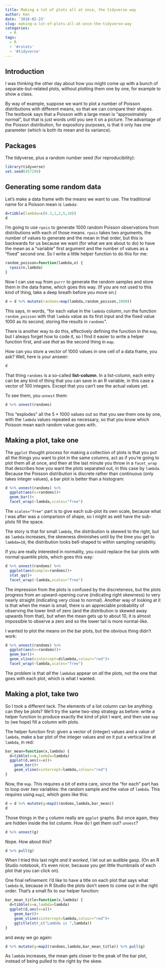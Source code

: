 ```yaml
---
title: Making a lot of plots all at once, the tidyverse way
author: Ken
date: '2018-02-23'
slug: making-a-lot-of-plots-all-at-once-the-tidyverse-way
categories:
  - R
tags:
  - R
  - '#rstats'
  - '#tidyverse'
---
```


## Introduction

I was thinking the other day about how you might come up with a bunch of separate-but-related plots, without plotting them one by one, for example to show a class. 

By way of example, suppose we want to plot a number of Poisson distributions with different means, so that we can compare their shapes. The textbook says that a Poisson with a large mean is "approximately normal", but that is just words until you see it on a picture. The advantage of the Poisson distribution, for expository purposes, is that it only has one parameter (which is both its mean and its variance).

## Packages

The tidyverse, plus a random number seed (for reproducibility):

```r
library(tidyverse)
set.seed(457299)
```


## Generating some random data

Let's make a data frame with the means we want to use. The traditional name for a Poisson mean is `lambda`:

```r
d=tibble(lambda=c(0.3,1,2,5,10))
d
```

I'm going to use `rpois` to generate 1000 random Poisson observations from distributions with each of those means. `rpois` takes two arguments, the number of values to generate and the mean in that order, but this is backwards for us because we want (for what we are about to do) to have the mean as a "variable" first argument and the number of values as a "fixed" second one. So I write a little helper function to do this for me:

```r
random_poisson=function(lambda,n) {
  rpois(n,lambda)
}
```

Now I can use `map` from `purrr` to generate the random samples and store them in the data frame, which goes this way. (If you are not used to this kind of thing, take a deep breath before you move on.)

```r
d = d %>% mutate(randoms=map(lambda,random_poisson,1000))
```

This says, in words, "for each value in the `lambda` column, run the function `random_poisson` with that `lambda` value as its first input and the fixed value 1000 as its second, storing the results in `randoms`". 

There is another way to do this, effectively defining the function in the `map`, but I always forget how to code it, so I find it easier to write a helper function first, and use *that* as the second thing in `map`.

How can you store a vector of 1000 values in one cell of a data frame, you ask? Well, here is your answer:

```r
d
```

That thing `randoms` is a so-called **list-column**. In a list-column, each entry can be any kind of thing that you can save in an R variable, in this case a vector of 100 integers. Except that you can't see the actual values yet.

To see them, you `unnest` them:

```r
d %>% unnest(randoms)
```

This "explodes" all the $5 \times 1000$ values out so that you see them one by one, with the `lambda` values repeated as necessary, so that you know which Poisson mean each random value goes with.

## Making a plot, take one

The `ggplot` thought process for making a collection of plots is that you put all the things you want to plot in the same columns, act as if you're going to plot them all at once, and then at the last minute you throw in a `facet_wrap` that describes how you want the plots separated out, in this case by `lambda`. Because the Poisson distribution is discrete rather than continuous (only takes integer values), a bar plot is better than a histogram: 

```r
d %>% unnest(randoms) %>% 
  ggplot(aes(x=randoms))+
  geom_bar()+
  facet_wrap(~lambda,scales="free")
```

The `scales="free"` part is to give each sub-plot its own scale, because what I was after was a comparison of shape, so I might as well have the sub-plots fill the space.

The story is that for small `lambda`, the distribution is skewed to the right, but as `lambda` increases, the skewness diminishes until by the time you get to `lambda=10`, the distribution looks bell-shaped to within sampling variability. 

If you are really interested in normality, you could replace the bar plots with normal quantile plots, which goes this way:

```r
d %>% unnest(randoms) %>% 
  ggplot(aes(sample=randoms))+
  stat_qq()+
  facet_wrap(~lambda,scales="free")
```

The impression from the plots is confused by the discreteness, but the plots progress from an upward-opening curve (indicating right skewness) to very nearly straight (indicating very close to normal). Another way of looking at it is that when the mean is small, there is an appreciable probability of observing the lower limit of zero (and the distribution is skewed away upwards from that), but when the mean gets up to about 10, it is almost impossible to observe a zero and so the lower tail is more normal-like.

I wanted to plot the means on the bar plots, but the obvious thing didn't work:

```r
d %>% unnest(randoms) %>% 
  ggplot(aes(x=randoms))+
  geom_bar()+
  geom_vline(xintercept=d$lambda,colour="red")+
  facet_wrap(~lambda,scales="free")
```

The problem is that *all* the `lambda`s appear on *all* the plots, not the one that goes with each plot, which is what I wanted.

## Making a plot, take two

So I took a different tack. The elements of a list column can be anything: can they be plots? We'll try the same two-step strategy as before: write a helper function to produce exactly the kind of plot I want, and then use `map` to (we hope) fill a column with plots.

The helper function first: given a vector of (integer) values and a value of `lambda`, make a bar plot of the integer values and on it put a vertical line at `lambda`, in red:

```r
bar_mean=function(x,lambda) {
  d=tibble(x=x,lambda=lambda)
  ggplot(d,aes(x=x))+
    geom_bar()+
    geom_vline(xintercept=lambda,colour="red")
}
```

Now, the `map`. This requires a bit of extra care, since the "for each" part has to loop over *two* variables: the random sample and the value of `lambda`. This requires using `map2`, which goes like this:

```r
d = d %>% mutate(g=map2(randoms,lambda,bar_mean))
d
```

Those things in the `g` column really are `ggplot` graphs. But once again, they are hidden inside the list column. How do I get them out? `unnest`?

```r
d %>% unnest(g)
```

Nope. How about this?

```r
d %>% pull(g)
```

When I tried this last night *and it worked*, I let out an audible gasp. (On an R Studio notebook, it's even nicer, because you get little thumbnails of each plot that you can click on).

One final refinement: I'd like to have a title on each plot that says what `lambda` is, because in R Studio the plots don't seem to come out in the right order. That's a small fix to our helper function:

```r
bar_mean_title=function(x,lambda) {
  d=tibble(x=x,lambda=lambda)
  ggplot(d,aes(x=x))+
    geom_bar()+
    geom_vline(xintercept=lambda,colour="red")+
    ggtitle(str_c("Lambda is ",lambda))
}
```

and away we go again:

```r
d %>% mutate(g=map2(randoms,lambda,bar_mean_title)) %>% pull(g)
```

As `lambda` increases, the mean gets closer to the peak of the bar plot, instead of being pulled to the right by the skew.